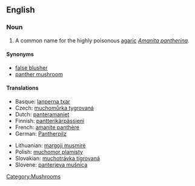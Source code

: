 ==English==
{{wikipedia|Amanita pantherina}}

===Noun===
{{en-noun|sg=[[panther]] [[cap]]}}

#A common name for the highly poisonous [[agaric]] ''[[Amanita pantherina]]''.

====Synonyms====
*[[false blusher]]
*[[panther mushroom]]

====Translations====
{{trans-top|''Amanita pantherina''}}
*Basque: [[lanperna txar]]
*Czech: [[muchomůrka tygrovaná]]
*Dutch: [[panteramaniet]]
*Finnish: [[pantterikärpässieni]]
*French: [[amanite panthère]]
*German: [[Pantherpilz]]
{{trans-mid}}
*Lithuanian: [[margoji musmirė]]
*Polish: [[muchomor plamisty]]
*Slovakian: [[muchotrávka tigrovaná]]
*Slovene: [[panterjeva mušnica]]
{{trans-bottom}}

[[Category:Mushrooms]]